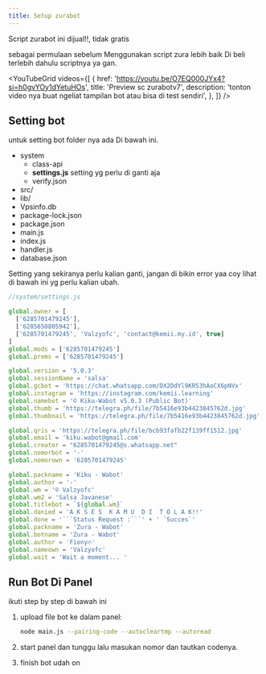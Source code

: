 ```yaml
---
title: Setup zurabot
---
```



<Aside>Script zurabot ini dijual!!, tidak gratis</Aside>

<CardGrid>
  <LinkCard title="Buy Script" href="https://sociabuzz.com/zurakonter/p/sc-zurabotv2" />
  <LinkCard title="Test Bot" href="https://wa.me/6289662326203" />
</CardGrid>

sebagai permulaan sebelum Menggunakan script zura lebih baik Di beli terlebih dahulu scriptnya ya gan.

<YouTubeGrid
	videos={[
		{
			href: 'https://youtu.be/O7EQ000JYx4?si=h0gvYOy1dYetuHOs',
			title: 'Preview sc zurabotv7',
			description: 'tonton video nya buat ngeliat tampilan bot atau bisa di test sendiri',
		},
	]}
/>

## Setting bot 

untuk setting bot folder nya ada Di bawah ini.

<FileTree>

- system 
  - class-api
  - **settings.js** setting yg perlu di ganti aja 
  - verify.json
- src/
- lib/
- Vpsinfo.db
- package-lock.json
- package.json
- main.js
- index.js
- handler.js
- database.json

</FileTree>

Setting yang sekiranya perlu kalian ganti, jangan di bikin error yaa coy lihat di bawah ini yg perlu kalian ubah.

```js
//system/settings.js

global.owner = [
  ['6285701479245'],
  ['6285650805942'],
  ['6285701479245', 'Valzyofc', 'contact@kemii.my.id', true]
] 
global.mods = ['6285701479245']
global.prems = ['6285701479245']

global.version = '5.0.3'
global.sessionName = 'salsa'
global.gcbot = 'https://chat.whatsapp.com/DX2DdYl9KR53hAoCX6pNVx'
global.instagram = 'https://instagram.com/kemii.learning'
global.namebot = '© Kiku-Wabot v5.0.3 (Public Bot)'
global.thumb = 'https://telegra.ph/file/7b5416e93b4423845762d.jpg'
global.thumbnail = 'https://telegra.ph/file/7b5416e93b4423845762d.jpg'

global.qris = 'https://telegra.ph/file/bcb93fafb22f139ff1512.jpg'
global.email = 'kiku.wabot@gmail.com'
global.creator = "6285701479245@s.whatsapp.net"
global.nomorbot = '-'
global.nomorown = '6285701479245'

global.packname = 'Kiku - Wabot'
global.author = '-'
global.wm = '© Valzyofc'
global.wm2 = 'Salsa Javanese'
global.titlebot = `${global.wm}`
global.danied = 'A K S E S  K A M U  D I  T O L A K!!'
global.done = '```Status Request :```' + ' `Succes`'
global.packname = 'Zura - Wabot'
global.botname = 'Zura - Wabot'
global.author = 'Fiony🔥'
global.nameown = 'Valzyofc'
global.wait = 'Wait a moment... '
```

## Run Bot Di Panel

ikuti step by step di bawah ini


<Steps>

1. upload file bot ke dalam panel:

   ```sh title="ubah startup"
   node main.js --pairing-code --autocleartmp --autoread
   ```

2. start panel dan tunggu lalu masukan nomor dan tautkan codenya.

3. finish bot udah on
</Steps>
